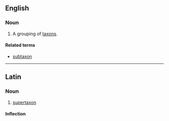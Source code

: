 ==English==

===Noun===
{{en-noun|supertaxa}}

# {{context|taxonomy|lang=en}} A grouping of [[taxon]]s.

====Related terms====
* [[subtaxon]]

----

==Latin==

===Noun===
{{la-noun|supertaxon|supertaxi|supertaxī|n|second}}

# [[#English|supertaxon]]

====Inflection====
{{la-decl-2nd-Greek-N|supertax}}